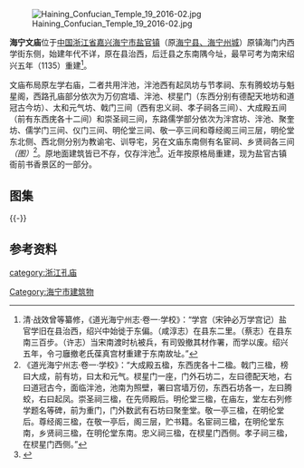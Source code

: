 [[File:Haining_Confucian_Temple_19_2016-02.jpg|thumb]]

'''海宁文庙'''位于[[中国|中国]][[浙江省|浙江省]][[嘉兴|嘉兴]][[海宁市|海宁市]][[盐官镇_(海宁市)|盐官镇]]（原[[海宁城墙|海宁县、海宁州城]]）原镇海门内西学街东侧，始建年代不详，原在县治西，后迁县之东南隅今址，最早可考为南宋绍兴五年（1135）重建<ref>清·战效曾等纂修，《道光海宁州志·卷一·学校》：“学宫（宋钟必万学宫记）盐官学旧在县治西，绍兴中始徙于东偏。（咸淳志）在县东二里。（蔡志）在县东南三百步。（许志）当宋南渡时杭被兵，有司毁撤其材作署，而学以废。绍兴五年，令刁廱撤老氏葆真宫材重建于东南故址。”</ref>。

文庙布局原左学右庙，二者共用泮池，泮池西有起凤坊与节孝祠、东有腾蛟坊与魁星阁，西路孔庙部分依次为万仞宫墙、泮池、棂星门（东西分别有德配天地坊和道冠古今坊）、太和元气坊、戟门三间（西有忠义祠、孝子祠各三间）、大成殿五间（前有东西庑各十二间）和崇圣祠三间，东路儒学部分依次为泮宫坊、泮池、聚奎坊、儒学门三间、仪门三间、明伦堂三间、敬一亭三间和尊经阁三间三层，明伦堂东北侧、西北侧分别为教谕宅、训导宅，另在文庙东南侧有名宦祠、乡贤祠各三间''（图）''<ref>《道光海宁州志·卷一·学校》：“大成殿五楹，东西庑各十二楹。戟门三楹，榜曰大成，前有坊，曰太和元气。棂星门一座，门外石坊二，左曰德配天地，右曰道冠古今，面临泮池，池南为照壁，署曰宫墙万仞，东西石坊各一，左曰腾蛟，右曰起凤。崇圣祠三楹，在先师殿后。明伦堂三楹，在庙左，堂左右列修学题名等碑，前为重门，门外数武有石坊曰聚奎堂。敬一亭三楹，在明伦堂后。尊经阁三楹，在敬一亭后，阁三层，贮书籍。名宦祠三楹，在明伦堂东南，乡贤祠三楹，在明伦堂东南。忠义祠三楹，在棂星门西侧。孝子祠三楹，在棂星门西侧。”</ref>。原地面建筑皆已不存，仅存泮池<ref>{{cite web|url=http://www.zjwh.gov.cn/dtxx/zjwh/2012-07-19/129432.htm|title=《海宁学宫遗址清理发掘》|accessdate=2016-12-05|work=|publisher=浙江省文化厅|archive-url=https://web.archive.org/web/20180325232245/http://www.zjwh.gov.cn/dtxx/zjwh/2012-07-19/129432.htm|archive-date=2018-03-25|dead-url=yes}}</ref>。近年按原格局重建，现为盐官古镇衙前书香景区的一部分。

== 图集 ==
{{multiple image
| align  = left
| width = 240
| image1 = Haining Confucian Temple in 1776.jpg  
| caption1 = 清道光二十八年（1848）《海宁州志》儒学图
| image2 = Haining Confucian Temple in 1922.jpg  
| caption2 = 民国十一年（1922）《海宁州志稿》学宫图
}}
{{-}}

==参考资料==
{{reflist|2}}
{{DEFAULTSORT:H海}}
{{Commons category|Haining Confucian Temple}}

{{浙江省境内的孔庙}}

[[category:浙江孔庙|category:浙江孔庙]]
[[Category:海宁市建筑物|Category:海宁市建筑物]]